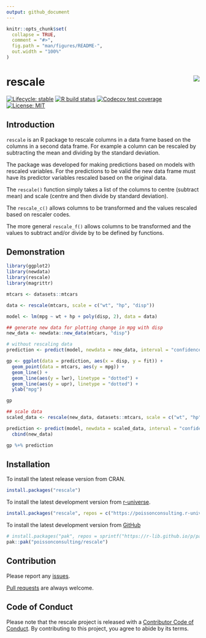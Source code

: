 ```yaml
---
output: github_document
---
```


<!-- README.md is generated from README.Rmd. Please edit that file -->

```r
knitr::opts_chunk$set(
  collapse = TRUE,
  comment = "#>",
  fig.path = "man/figures/README-",
  out.width = "100%"
)
```

# rescale <img src="man/figures/logo.png" style="float: right;" />

<!-- badges: start -->
[![Lifecycle: stable](https://img.shields.io/badge/lifecycle-stable-brightgreen.svg)](https://lifecycle.r-lib.org/articles/stages.html#stable)
[![R build status](https://github.com/poissonconsulting/rescale/workflows/R-CMD-check/badge.svg)](https://github.com/poissonconsulting/rescale/actions)
[![Codecov test coverage](https://codecov.io/gh/poissonconsulting/rescale/graph/badge.svg)](https://app.codecov.io/gh/poissonconsulting/rescale)
[![License: MIT](https://img.shields.io/badge/License-MIT-blue.svg)](https://opensource.org/licenses/MIT)
<!-- badges: end -->

## Introduction

`rescale` is an R package to rescale columns in a data frame based on the columns in a second data frame.
For example a column can be rescaled by subtracting the mean and dividing by the standard deviation. 

The package was developed for making predictions based on models with rescaled variables.
For the predictions to be valid the new data frame must have its predictor variables rescaled based on the original data.

The `rescale()` function simply takes a list of the columns to centre (subtract mean) and scale (centre and then divide by standard deviation). 

The `rescale_c()` allows columns to be transformed and the values rescaled based on rescaler codes.

The more general `rescale_f()` allows columns to be transformed and the values to subtract and/or divide by to be defined by functions.

## Demonstration

```r
library(ggplot2)
library(newdata)
library(rescale)
library(magrittr)

mtcars <- datasets::mtcars

data <- rescale(mtcars, scale = c("wt", "hp", "disp"))

model <- lm(mpg ~ wt + hp + poly(disp, 2), data = data)

## generate new data for plotting change in mpg with disp
new_data <- newdata::new_data(mtcars, "disp")

# without rescaling data
prediction <- predict(model, newdata = new_data, interval = "confidence") %>% cbind(new_data)

gp <- ggplot(data = prediction, aes(x = disp, y = fit)) +
  geom_point(data = mtcars, aes(y = mpg)) +
  geom_line() +
  geom_line(aes(y = lwr), linetype = "dotted") +
  geom_line(aes(y = upr), linetype = "dotted") +
  ylab("mpg")

gp

## scale data
scaled_data <- rescale(new_data, datasets::mtcars, scale = c("wt", "hp", "disp"))

prediction <- predict(model, newdata = scaled_data, interval = "confidence") %>%
  cbind(new_data)

gp %+% prediction
```


## Installation

To install the latest release version from CRAN.
```r
install.packages("rescale")
```

To install the latest development version from [r-universe](https://poissonconsulting.r-universe.dev/rescale).
```r
install.packages("rescale", repos = c("https://poissonconsulting.r-universe.dev", "https://cloud.r-project.org"))
```

To install the latest development version from [GitHub](https://github.com/poissonconsulting/rescale)
```r
# install.packages("pak", repos = sprintf("https://r-lib.github.io/p/pak/stable/%s/%s/%s", .Platform$pkgType, R.Version()$os, R.Version()$arch))
pak::pak("poissonconsulting/rescale")
```

## Contribution

Please report any [issues](https://github.com/poissonconsulting/rescale/issues).

[Pull requests](https://github.com/poissonconsulting/rescale/pulls) are always welcome.

## Code of Conduct

Please note that the rescale project is released with a [Contributor Code of Conduct](https://contributor-covenant.org/version/2/0/CODE_OF_CONDUCT.html). By contributing to this project, you agree to abide by its terms.
